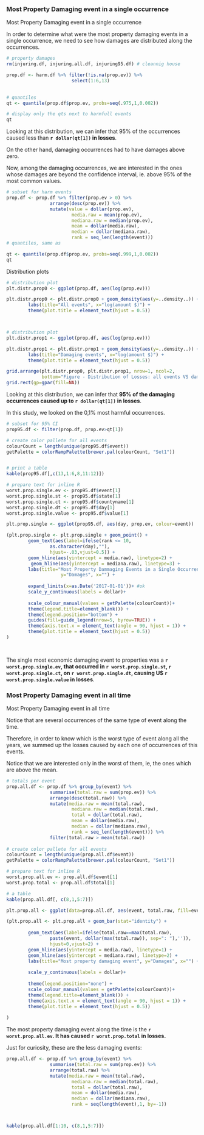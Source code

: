 ### Most Property Damaging event in a single occurrence
Most Property Damaging event in a single occurrence

In order to determine what were the most property damaging events in a single occurrence, we need to see how damages are distributed along the occurrences.



```r
# property damages
rm(injuring.df, injuring.all.df, injuring95.df) # cleannig house

prop.df <- harm.df %>% filter(!is.na(prop.ev)) %>%
                        select(1:6,13)
                

# quantiles
qt <- quantile(prop.df$prop.ev, probs=seq(.975,1,0.002))

# display only the qts next to harmfull events
qt
```

Looking at this distribution, we can infer that 95% of the occurrences caused less than **`r dollar(qt[1])` in losses**.

On the other hand, damaging occurrences had to have damages above zero.

Now, among the damaging occurrences, we are interested in the ones whose damages are beyond the confidence interval, ie. above 95% of the most common values. 

```r

# subset for harm events
prop.df <- prop.df %>% filter(prop.ev > 0) %>%
                arrange(desc(prop.ev)) %>%
                mutate(value = dollar(prop.ev),
                        media.raw = mean(prop.ev), 
                        mediana.raw = median(prop.ev),
                        mean = dollar(media.raw),
                        median = dollar(mediana.raw),
                        rank = seq_len(length(event)))
# quantiles, same as 

qt <- quantile(prop.df$prop.ev, probs=seq(.999,1,0.002))
qt
```

Distribution plots


```r

# distribution plot
plt.distr.prop0 <- ggplot(prop.df, aes(log(prop.ev)))

plt.distr.prop0 <- plt.distr.prop0 + geom_density(aes(y=..density..)) + #xlim(0,.5) + 
        labs(title="All events", x="log(amount $)") +
        theme(plot.title = element_text(hjust = 0.5))       



# distribution plot
plt.distr.prop1 <- ggplot(prop.df, aes(log(prop.ev)))

plt.distr.prop1 <- plt.distr.prop1 + geom_density(aes(y=..density..)) + #xlim(0,100) + 
        labs(title="Damaging events", x="log(amount $)") +
        theme(plot.title = element_text(hjust = 0.5))     

grid.arrange(plt.distr.prop0, plt.distr.prop1, nrow=1, ncol=2, 
             bottom="Figure - Distribution of Losses: all events VS damaging events")
grid.rect(gp=gpar(fill=NA)) 
```

Looking at this distribution, we can infer that **95% of the damaging occurrences caused up to `r dollar(qt[1])` in losses**.

In this study, we looked on the 0,1% most harmful occurrences. 

```r

# subset for 95% CI
prop95.df <- filter(prop.df, prop.ev>qt[1])

# create color pallete for all events
colourCount = length(unique(prop95.df$event))
getPalette = colorRampPalette(brewer.pal(colourCount, "Set1"))


# print a table
kable(prop95.df[,c(13,1:6,8,11:12)])

# prepare text for inline R
worst.prop.single.ev <- prop95.df$event[1]
worst.prop.single.st <- prop95.df$state[1]
worst.prop.single.ct <- prop95.df$countyname[1]
worst.prop.single.dt <- prop95.df$day[1]
worst.prop.single.value <- prop95.df$value[1]

```



```r

plt.prop.single <- ggplot(prop95.df, aes(day, prop.ev, colour=event))

(plt.prop.single <- plt.prop.single + geom_point() +
        geom_text(aes(label=ifelse(rank <= 10,
                as.character(day),""),
                hjust=-.03,vjust=0.5)) +
        geom_hline(aes(yintercept = media.raw), linetype=2) +
         geom_hline(aes(yintercept = mediana.raw), linetype=3) +
        labs(title="Most Property Dammaging Events in a Single Occurrence",
                    y="Damages", x="") + 
                
        expand_limits(x=as.Date('2017-01-01'))+ #ok
        scale_y_continuous(labels = dollar)+
        
        scale_colour_manual(values = getPalette(colourCount))+                
        theme(legend.title=element_blank()) +
        theme(legend.position="bottom") +
        guides(fill=guide_legend(nrow=5, byrow=TRUE)) +
        theme(axis.text.x = element_text(angle = 90, hjust = 1)) + 
        theme(plot.title = element_text(hjust = 0.5)) 
)  

  
```



The single most economic damaging  event to properties was a **`r worst.prop.single.ev`, that occurred in `r worst.prop.single.st`, `r worst.prop.single.ct`, on `r worst.prop.single.dt`, causing U$ `r worst.prop.single.value` in losses**.



### Most Property Damaging event in all time
Most Property Damaging event in all time


Notice that are several occurrences of the same type of event along the time. 

Therefore, in order to know which is the worst type of event along all the years, we summed up the losses caused by each one of occurrences of this events. 

Notice that we are interested only in the worst of them, ie, the ones which are above the mean.


```r

# totals per event
prop.all.df <- prop.df %>% group_by(event) %>%
                summarise(total.raw = sum(prop.ev)) %>%
                arrange(desc(total.raw)) %>%
                mutate(media.raw = mean(total.raw), 
                        mediana.raw = median(total.raw),
                        total = dollar(total.raw),
                        mean = dollar(media.raw),
                        median = dollar(mediana.raw),
                        rank = seq_len(length(event))) %>%
                filter(total.raw > mean(total.raw))
                
# create color pallete for all events
colourCount = length(unique(prop.all.df$event))
getPalette = colorRampPalette(brewer.pal(colourCount, "Set1"))

# prepare text for inline R
worst.prop.all.ev <- prop.all.df$event[1]
worst.prop.total <- prop.all.df$total[1]

# a table
kable(prop.all.df[, c(8,1,5:7)])


```



```r

plt.prop.all <- ggplot(data=prop.all.df, aes(event, total.raw, fill=event))

(plt.prop.all <- plt.prop.all + geom_bar(stat="identity") +
                
        geom_text(aes(label=ifelse(total.raw==max(total.raw),
                paste(event, dollar(max(total.raw)), sep=": "),'')),
                hjust=0,vjust=2) +
        geom_hline(aes(yintercept = media.raw), linetype=1) +
        geom_hline(aes(yintercept = mediana.raw), linetype=2) +
        labs(title="Most property damaging event", y="Damages", x="") + 
                
        scale_y_continuous(labels = dollar)+
     
        theme(legend.position="none") +        
        scale_colour_manual(values = getPalette(colourCount))+                
        theme(legend.title=element_blank()) +
        theme(axis.text.x = element_text(angle = 90, hjust = 1)) + 
        theme(plot.title = element_text(hjust = 0.5))                 
  
)  

```



The most property damaging event along the time is the **`r worst.prop.all.ev`. It has caused `r worst.prop.total` in losses.**


Just for curiosity, these are the less damaging events:

```r

prop.all.df <- prop.df %>% group_by(event) %>%
                summarise(total.raw = sum(prop.ev)) %>%
                arrange(total.raw) %>%
                mutate(media.raw = mean(total.raw), 
                        mediana.raw = median(total.raw),
                        total = dollar(total.raw),
                        mean = dollar(media.raw),
                        median = dollar(mediana.raw),
                        rank = seq(length(event),1, by=-1))



kable(prop.all.df[1:10, c(8,1,5:7)])


```

